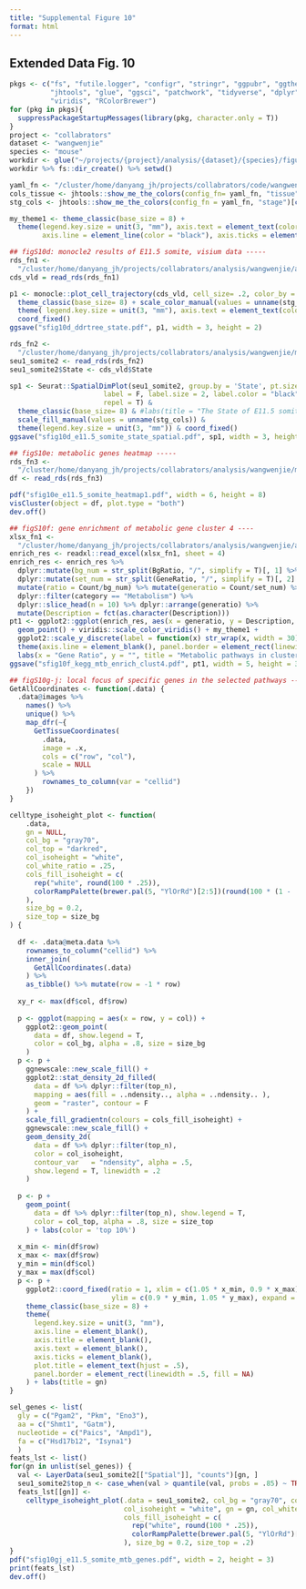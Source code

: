 ```yaml
---
title: "Supplemental Figure 10"
format: html
---
```

## Extended Data Fig. 10
```r

pkgs <- c("fs", "futile.logger", "configr", "stringr", "ggpubr", "ggthemes", 
          "jhtools", "glue", "ggsci", "patchwork", "tidyverse", "dplyr", "Seurat", 
          "viridis", "RColorBrewer")  
for (pkg in pkgs){
  suppressPackageStartupMessages(library(pkg, character.only = T))
}
project <- "collabrators"
dataset <- "wangwenjie"
species <- "mouse"
workdir <- glue("~/projects/{project}/analysis/{dataset}/{species}/figures/sfig10")
workdir %>% fs::dir_create() %>% setwd()

yaml_fn <- "/cluster/home/danyang_jh/projects/collabrators/code/wangwenjie/mouse/figures/configs.yaml"
cols_tissue <- jhtools::show_me_the_colors(config_fn= yaml_fn, "tissue")
stg_cols <- jhtools::show_me_the_colors(config_fn = yaml_fn, "stage")[c("CS12", "CS14", "CS18")]

my_theme1 <- theme_classic(base_size = 8) + 
  theme(legend.key.size = unit(3, "mm"), axis.text = element_text(color = "black"), 
        axis.line = element_line(color = "black"), axis.ticks = element_line(color = "black"))

## figS10d: monocle2 results of E11.5 somite, visium data -----
rds_fn1 <- 
  "/cluster/home/danyang_jh/projects/collabrators/analysis/wangwenjie/align_new/mtb_new/pseudotime/cds_vld.rds"
cds_vld = read_rds(rds_fn1)

p1 <- monocle::plot_cell_trajectory(cds_vld, cell_size= .2, color_by = "State") + 
  theme_classic(base_size= 8) + scale_color_manual(values = unname(stg_cols)) + 
  theme( legend.key.size = unit(3, "mm"), axis.text = element_text(color = "black")) + 
  coord_fixed()
ggsave("sfig10d_ddrtree_state.pdf", p1, width = 3, height = 2)

rds_fn2 <- 
  "/cluster/home/danyang_jh/projects/collabrators/analysis/wangwenjie/mouse/figures/rds/fig5d_mouse_e11.5_gene_seu1_somite2.rds"
seu1_somite2 <- read_rds(rds_fn2)
seu1_somite2$State <- cds_vld$State

sp1 <- Seurat::SpatialDimPlot(seu1_somite2, group.by = 'State', pt.size.factor = 2,
                       label = F, label.size = 2, label.color = "black", label.box = F,
                       repel = T) & 
  theme_classic(base_size= 8) & #labs(title = "The State of E11.5 somite") &
  scale_fill_manual(values = unname(stg_cols)) & 
  theme(legend.key.size = unit(3, "mm")) & coord_fixed()
ggsave("sfig10d_e11.5_somite_state_spatial.pdf", sp1, width = 3, height = 2)

## figS10e: metabolic genes heatmap -----
rds_fn3 <- 
  "/cluster/home/danyang_jh/projects/collabrators/analysis/wangwenjie/mouse/figures/rds/sfig10e_e11.5_somite_htp_df.rds"
df <- read_rds(rds_fn3)

pdf("sfig10e_e11.5_somite_heatmap1.pdf", width = 6, height = 8)
visCluster(object = df, plot.type = "both")
dev.off()

## figS10f: gene enrichment of metabolic gene cluster 4 ----
xlsx_fn1 <- 
  "/cluster/home/danyang_jh/projects/collabrators/analysis/wangwenjie/align_new/mtb_new/pseudotime_250116/mtb_gene_4clusters/enrich_kegg_res_lst.xlsx"
enrich_res <- readxl::read_excel(xlsx_fn1, sheet = 4)
enrich_res <- enrich_res %>% 
  dplyr::mutate(bg_num = str_split(BgRatio, "/", simplify = T)[, 1] %>% as.numeric()) %>% 
  dplyr::mutate(set_num = str_split(GeneRatio, "/", simplify = T)[, 2] %>% as.numeric()) %>% 
  mutate(ratio = Count/bg_num) %>% mutate(generatio = Count/set_num) %>% 
  dplyr::filter(category == "Metabolism") %>% 
  dplyr::slice_head(n = 10) %>% dplyr::arrange(generatio) %>% 
  mutate(Description = fct(as.character(Description)))
pt1 <- ggplot2::ggplot(enrich_res, aes(x = generatio, y = Description, color = -log10(p.adjust), size = Count)) + 
  geom_point() + viridis::scale_color_viridis() + my_theme1 + 
  ggplot2::scale_y_discrete(label = function(x) str_wrap(x, width = 30)) + 
  theme(axis.line = element_blank(), panel.border = element_rect(linewidth = .5, fill = NA, color = "black")) + 
  labs(x = "Gene Ratio", y = "", title = "Metabolic pathways in cluster4")
ggsave("sfig10f_kegg_mtb_enrich_clust4.pdf", pt1, width = 5, height = 3)

## figS10g-j: local focus of specific genes in the selected pathways -----
GetAllCoordinates <- function(.data) {
  .data@images %>%
    names() %>%
    unique() %>%
    map_dfr(~{
      GetTissueCoordinates(
        .data,
        image = .x,
        cols = c("row", "col"),
        scale = NULL
      ) %>%
        rownames_to_column(var = "cellid")
    })
}

celltype_isoheight_plot <- function(
    .data, 
    gn = NULL, 
    col_bg = "gray70",
    col_top = "darkred",
    col_isoheight = "white",
    col_white_ratio = .25,
    cols_fill_isoheight = c(
      rep("white", round(100 * .25)),
      colorRampPalette(brewer.pal(5, "YlOrRd")[2:5])(round(100 * (1 - .25)))
    ),
    size_bg = 0.2,
    size_top = size_bg
) {
  
  df <- .data@meta.data %>%
    rownames_to_column("cellid") %>%
    inner_join(
      GetAllCoordinates(.data)
    ) %>%
    as_tibble() %>% mutate(row = -1 * row)
  
  xy_r <- max(df$col, df$row)
  
  p <- ggplot(mapping = aes(x = row, y = col)) +
    ggplot2::geom_point(
      data = df, show.legend = T, 
      color = col_bg, alpha = .8, size = size_bg
    )
  p <- p +
    ggnewscale::new_scale_fill() +
    ggplot2::stat_density_2d_filled(
      data = df %>% dplyr::filter(top_n),
      mapping = aes(fill = ..ndensity.., alpha = ..ndensity.. ),
      geom = "raster", contour = F
    ) +
    scale_fill_gradientn(colours = cols_fill_isoheight) + 
    ggnewscale::new_scale_fill() +
    geom_density_2d(
      data = df %>% dplyr::filter(top_n),
      color = col_isoheight, 
      contour_var	= "ndensity", alpha = .5, 
      show.legend = T, linewidth = .2
    )
  
  p <- p +
    geom_point(
      data = df %>% dplyr::filter(top_n), show.legend = T, 
      color = col_top, alpha = .8, size = size_top
    ) + labs(color = 'top 10%')
  
  x_min <- min(df$row)
  x_max <- max(df$row)
  y_min = min(df$col)
  y_max = max(df$col)
  p <- p +
    ggplot2::coord_fixed(ratio = 1, xlim = c(1.05 * x_min, 0.9 * x_max), 
                         ylim = c(0.9 * y_min, 1.05 * y_max), expand = F) +
    theme_classic(base_size = 8) + 
    theme(
      legend.key.size = unit(3, "mm"), 
      axis.line = element_blank(), 
      axis.title = element_blank(), 
      axis.text = element_blank(), 
      axis.ticks = element_blank(), 
      plot.title = element_text(hjust = .5), 
      panel.border = element_rect(linewidth = .5, fill = NA)
    ) + labs(title = gn)
}

sel_genes <- list(
  gly = c("Pgam2", "Pkm", "Eno3"), 
  aa = c("Shmt1", "Gatm"), 
  nucleotide = c("Paics", "Ampd1"), 
  fa = c("Hsd17b12", "Isyna1")
  )
feats_lst <- list()
for(gn in unlist(sel_genes)) {
  val <- LayerData(seu1_somite2[["Spatial"]], "counts")[gn, ]
  seu1_somite2$top_n <- case_when(val > quantile(val, probs = .85) ~ TRUE, TRUE ~ FALSE)
  feats_lst[[gn]] <- 
    celltype_isoheight_plot(.data = seu1_somite2, col_bg = "gray70", col_top = "darkred", 
                            col_isoheight = "white", gn = gn, col_white_ratio = .25,
                            cols_fill_isoheight = c(
                              rep("white", round(100 * .25)),
                              colorRampPalette(brewer.pal(5, "YlOrRd")[2:5])(round(100 * (1 - .25)))
                            ), size_bg = 0.2, size_top = .2)
}
pdf("sfig10gj_e11.5_somite_mtb_genes.pdf", width = 2, height = 3)
print(feats_lst)
dev.off()









```
